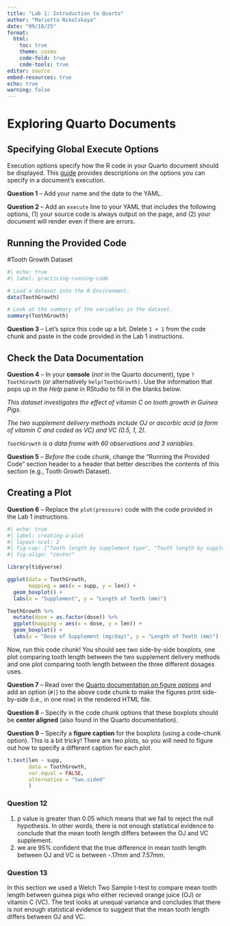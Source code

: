 ```yaml
---
title: "Lab 1: Introduction to Quarto"
author: "Marietta Nikolskaya"
date: "09/18/25"
format: 
  html:
    toc: true           
    theme: cosmo        
    code-fold: true     
    code-tools: true     
editor: source
embed-resources: true
echo: true 
warning: false
---
```


# Exploring Quarto Documents

## Specifying Global Execute Options

Execution options specify how the R code in your Quarto document should be
displayed. This [guide](https://quarto.org/docs/computations/execution-options.html)
provides descriptions on the options you can specify in a document's execution.

**Question 1** -- Add your name and the date to the YAML. 

**Question 2** -- Add an `execute` line to your YAML that includes the following
options, (1) your source code is always output on the page, and (2) your
document will render even if there are errors.

## Running the Provided Code

#Tooth Growth Dataset
```r
#| echo: true
#| label: practicing-running-code

# Load a dataset into the R Environment.
data(ToothGrowth)

# Look at the summary of the variables in the dataset.
summary(ToothGrowth)

```

**Question 3** -- Let's spice this code up a bit. Delete `1 + 1` from the code
chunk and paste in the code provided in the Lab 1 instructions. 

## Check the Data Documentation

**Question 4** -- In your **console** (*not* in the Quarto document), type
`?ToothGrowth` (or alternatively `help(ToothGrowth)`. Use the information that
pops up in the *Help* pane in RStudio to fill in the blanks below. 

*This dataset investigates the effect of vitamin C on tooth growth in Guinea Pigs.*

*The two supplement delivery methods include OJ or ascorbic acid (a form of vitamin C and coded as VC) and VC (0.5, 1, 2).*

*`ToothGrowth` is a data frame with 60 observations and 3 variables.*

**Question 5** -- *Before* the code chunk, change the "Running the Provided
Code" section header to a header that better describes the contents of this
section (e.g., Tooth Growth Dataset).

## Creating a Plot

**Question 6** -- Replace the `plot(pressure)` code with the code provided in the Lab 1 instructions.

```r
#| echo: true
#| label: creating-a-plot
#| layout-ncol: 2
#| fig-cap: ["Tooth length by supplement type", "Tooth length by supplement dose"]
#| fig-align: "center"

library(tidyverse)

ggplot(data = ToothGrowth, 
       mapping = aes(x = supp, y = len)) +
  geom_boxplot() +
  labs(x = "Supplement", y = "Length of Teeth (mm)")

ToothGrowth %>% 
  mutate(dose = as.factor(dose)) %>% 
  ggplot(mapping = aes(x = dose, y = len)) +
  geom_boxplot() +
  labs(x = "Dose of Supplement (mg/day)", y = "Length of Teeth (mm)")
```

Now, run this code chunk! You should see two side-by-side boxplots, one plot
comparing tooth length between the two supplement delivery methods and one plot
comparing tooth length between the three different dosages uses. 

**Question 7** -- Read over the [Quarto documentation on figure options](https://quarto.org/docs/authoring/figures.html#computations)
and add an option (`#|`) to the above code chunk to make the figures print
side-by-side (i.e., in one row) in the rendered HTML file. 

**Question 8** -- Specify in the code chunk options that these boxplots 
should be **center aligned** (also found in the Quarto documentation).

**Question 9** -- Specify a **figure caption** for the boxplots (using a
code-chunk option). This is a bit tricky! There are two plots, so you will need
to figure out how to specify a different caption for each plot. 

```r
t.test(len ~ supp, 
       data = ToothGrowth,
       var.equal = FALSE, 
       alternative = "two.sided"
       )


```

### Question 12

1) p value is greater than 0.05 which means that we fail to reject the null hypothesis. In other words, there is not enough statistical evidence to conclude that the mean tooth length differs between the OJ and VC supplement.
2) we are 95% confident that the true difference in mean tooth length between OJ and VC is between -.17mm and 7.57mm. 

### Question 13

In this section we used a Welch Two Sample t-test to compare mean tooth length between guinea pigs who either recieved orange juice (OJ) or vitamin C (VC). The test looks at unequal variance and concludes that there is not enough statistical evidence to suggest that the mean tooth length differs between OJ and VC. 




